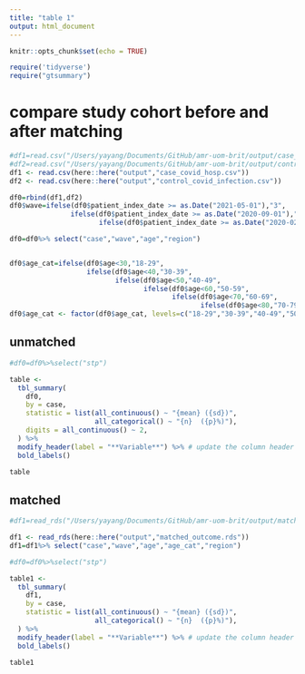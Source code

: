 ```yaml
---
title: "table 1"
output: html_document
---
```



```r
knitr::opts_chunk$set(echo = TRUE)
```


```r
require('tidyverse')
require("gtsummary")
```


# compare study cohort before and after matching


```r

#df1=read.csv("/Users/yayang/Documents/GitHub/amr-uom-brit/output/case_covid_hosp.csv")
#df2=read.csv("/Users/yayang/Documents/GitHub/amr-uom-brit/output/control_covid_infection.csv")
df1 <- read.csv(here::here("output","case_covid_hosp.csv"))
df2 <- read.csv(here::here("output","control_covid_infection.csv"))

df0=rbind(df1,df2)
df0$wave=ifelse(df0$patient_index_date >= as.Date("2021-05-01"),"3", 
               ifelse(df0$patient_index_date >= as.Date("2020-09-01"),"2", 
                      ifelse(df0$patient_index_date >= as.Date("2020-02-01"),"1","0")))

df0=df0%>% select("case","wave","age","region")


df0$age_cat=ifelse(df0$age<30,"18-29",
                   ifelse(df0$age<40,"30-39",
                          ifelse(df0$age<50,"40-49",
                                 ifelse(df0$age<60,"50-59",
                                        ifelse(df0$age<70,"60-69",
                                               ifelse(df0$age<80,"70-79","80+"))))))
df0$age_cat <- factor(df0$age_cat, levels=c("18-29","30-39","40-49","50-59","60-69","70-79","80+"))


```


## unmatched
```r

#df0=df0%>%select("stp")

table <- 
  tbl_summary(
    df0,
    by = case, 
    statistic = list(all_continuous() ~ "{mean} ({sd})",
                     all_categorical() ~ "{n}  ({p}%)"),
    digits = all_continuous() ~ 2,
  ) %>%
  modify_header(label = "**Variable**") %>% # update the column header
  bold_labels() 

table
```


## matched

```r
#df1=read_rds("/Users/yayang/Documents/GitHub/amr-uom-brit/output/matched_outcome.rds")

df1 <- read_rds(here::here("output","matched_outcome.rds"))
df1=df1%>% select("case","wave","age","age_cat","region")


```

```r

#df0=df0%>%select("stp")

table1 <- 
  tbl_summary(
    df1,
    by = case, 
    statistic = list(all_continuous() ~ "{mean} ({sd})",
                     all_categorical() ~ "{n}  ({p}%)"),
  ) %>%
  modify_header(label = "**Variable**") %>% # update the column header
  bold_labels() 

table1
```


